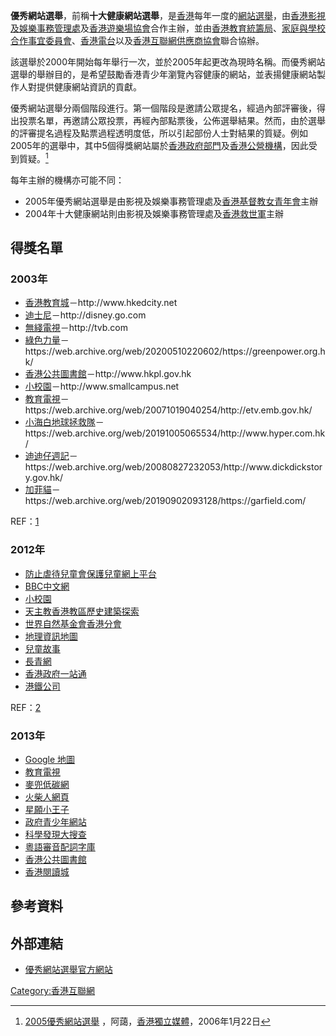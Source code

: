 '''優秀網站選舉'''，前稱'''十大健康網站選舉'''，是[[香港|香港]]每年一度的[[網站|網站]][[選舉|選舉]]，由[[香港影視及娛樂事務管理處|香港影視及娛樂事務管理處]]及[[香港遊樂場協會|香港遊樂場協會]]合作主辦，並由[[香港教育統籌局|香港教育統籌局]]、[[家庭與學校合作事宜委員會|家庭與學校合作事宜委員會]]、[[香港電台|香港電台]]以及[[香港互聯網供應商協會|香港互聯網供應商協會]]聯合協辦。

該選舉於2000年開始每年舉行一次，並於2005年起更改為現時名稱。而優秀網站選舉的舉辦目的，是希望鼓勵香港青少年瀏覽內容健康的網站，並表揚健康網站製作人對提供健康網站資訊的貢獻。

優秀網站選舉分兩個階段進行。第一個階段是邀請公眾提名，經過內部評審後，得出投票名單，再邀請公眾投票，再經內部點票後，公佈選舉結果。然而，由於選舉的評審提名過程及點票過程透明度低，所以引起部份人士對結果的質疑。例如2005年的選舉中，其中5個得獎網站屬於[[香港政府部門|香港政府部門]]及[[香港公營機構|香港公營機構]]，因此受到質疑。<ref>[http://www.inmediahk.net/public/article?item_id=93077&group_id=31 2005優秀網站選舉] {{webarchive|url=https://web.archive.org/web/20070311143733/http://www.inmediahk.net/public/article?item_id=93077&group_id=31 |date=2007-03-11 }}，阿藹，[[香港獨立媒體|香港獨立媒體]]，2006年1月22日</ref>

每年主辦的機構亦可能不同：
*2005年優秀網站選舉是由影視及娛樂事務管理處及[[香港基督教女青年會|香港基督教女青年會]]主辦
*2004年十大健康網站則由影視及娛樂事務管理處及[[香港救世軍|香港救世軍]]主辦


==得獎名單==

===2003年===
*[[香港教育城|香港教育城]]－http://www.hkedcity.net {{Wayback|url=http://www.hkedcity.net/ |date=20181008205244 }}
*[[迪士尼|迪士尼]]－http://disney.go.com {{Wayback|url=http://disney.go.com/ |date=20180820070304 }}
*[[無綫電視|無綫電視]]－http://tvb.com {{Wayback|url=http://tvb.com/ |date=20200919014901 }}
*[[綠色力量|綠色力量]]－https://web.archive.org/web/20200510220602/https://greenpower.org.hk/
*[[香港公共圖書館|香港公共圖書館]]－http://www.hkpl.gov.hk {{Wayback|url=http://www.hkpl.gov.hk/ |date=20130404021255 }}
*[[小校園|小校園]]－http://www.smallcampus.net {{Wayback|url=http://www.smallcampus.net/ |date=20200720042918 }}
*[[教育電視_(香港)|教育電視]]－https://web.archive.org/web/20071019040254/http://etv.emb.gov.hk/
*[[小海白地球拯救隊|小海白地球拯救隊]]－https://web.archive.org/web/20191005065534/http://www.hyper.com.hk/
*[[迪迪仔週記|迪迪仔週記]]－https://web.archive.org/web/20080827232053/http://www.dickdickstory.gov.hk/
*[[加菲貓|加菲貓]]－https://web.archive.org/web/20190902093128/https://garfield.com/

REF：[http://www.info.gov.hk/gia/general/200402/21/0220225.htm] {{Wayback|url=http://www.info.gov.hk/gia/general/200402/21/0220225.htm |date=20150924044534 }}

===2012年===
*[[防止虐待兒童會|防止虐待兒童會保護兒童網上平台]]
*[[BBC中文網|BBC中文網]]
*[[小校園|小校園]]
*[[天主教香港教區歷史建築探索|天主教香港教區歷史建築探索]]
*[[世界自然基金會香港分會|世界自然基金會香港分會]] 
*[[地理資訊地圖|地理資訊地圖]] 
*[[兒童故事|兒童故事]]
*[[長青網|長青網]] 
*[[香港政府一站通|香港政府一站通]]
*[[港鐵公司|港鐵公司]] 

REF：[http://www.info.gov.hk/gia/general/201304/06/P201304050534.htm] {{Wayback|url=http://www.info.gov.hk/gia/general/201304/06/P201304050534.htm |date=20130917063323 }}

===2013年===
*[[Google_地圖|Google 地圖]]
*[[教育電視_(香港)|教育電視]]
*[[麥兜低碳網|麥兜低碳網]]
*[[火柴人網頁|火柴人網頁]]
*[[星願小王子|星願小王子]]
*[[政府青少年網站|政府青少年網站]]
*[[科學發現大搜查|科學發現大搜查]]
*[[粵語審音配詞字庫|粵語審音配詞字庫]]
*[[香港公共圖書館|香港公共圖書館]]
*[[香港閱讀城|香港閱讀城]]

==參考資料==

<div class="references-small">
<references />
</div>

==外部連結==
* [http://www.merit.gov.hk/ 優秀網站選舉官方網站] {{Wayback|url=http://www.merit.gov.hk/ |date=20061210000544 }}


[[Category:香港互聯網|Category:香港互聯網]]